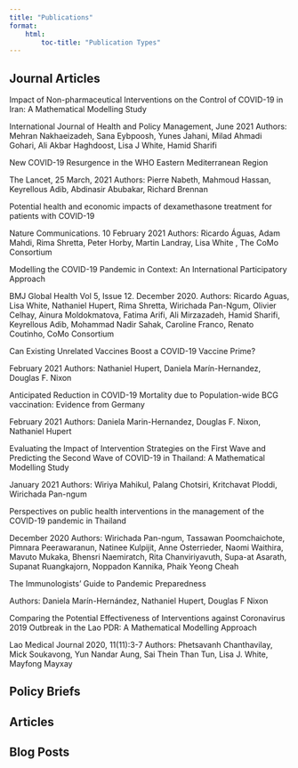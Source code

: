 ```yaml
---
title: "Publications"
format:
    html: 
        toc-title: "Publication Types"
---
```


## Journal Articles

Impact of Non-pharmaceutical Interventions on the Control of COVID-19 in Iran: A Mathematical Modelling Study

International Journal of Health and Policy Management, June 2021
Authors: Mehran Nakhaeizadeh, Sana Eybpoosh, Yunes Jahani, Milad Ahmadi Gohari, Ali Akbar Haghdoost, Lisa J White, Hamid Sharifi

New COVID-19 Resurgence in the WHO Eastern Mediterranean Region

The Lancet, 25 March, 2021
Authors: Pierre Nabeth, Mahmoud Hassan, Keyrellous Adib, Abdinasir Abubakar, Richard Brennan

Potential health and economic impacts of dexamethasone treatment for patients with COVID-19

Nature Communications. 10 February 2021
Authors: Ricardo Águas, Adam Mahdi, Rima Shretta, Peter Horby, Martin Landray, Lisa White , The CoMo Consortium

Modelling the COVID-19 Pandemic in Context: An International Participatory Approach

BMJ Global Health
Vol 5, Issue 12. December 2020.
Authors: Ricardo Aguas, Lisa White, Nathaniel Hupert, Rima Shretta, Wirichada Pan-Ngum, Olivier Celhay, Ainura Moldokmatova, Fatima Arifi, Ali Mirzazadeh, Hamid Sharifi, Keyrellous Adib, Mohammad Nadir Sahak, Caroline Franco, Renato Coutinho, CoMo Consortium

Can Existing Unrelated Vaccines Boost a COVID-19 Vaccine Prime?

February 2021
Authors: Nathaniel Hupert, Daniela Marín-Hernandez, Douglas F. Nixon

Anticipated Reduction in COVID-19 Mortality due to Population-wide BCG vaccination: Evidence from Germany

February 2021
Authors: Daniela Marin-Hernandez, Douglas F. Nixon, Nathaniel Hupert

Evaluating the Impact of Intervention Strategies on the First Wave and Predicting the Second Wave of COVID-19 in Thailand: A Mathematical Modelling Study

January 2021
Authors: Wiriya Mahikul, Palang Chotsiri, Kritchavat Ploddi, Wirichada Pan-ngum

Perspectives on public health interventions in the management of the COVID-19 pandemic in Thailand

December 2020
Authors: Wirichada Pan-ngum, Tassawan Poomchaichote, Pimnara Peerawaranun, Natinee Kulpijit, Anne Osterrieder, Naomi Waithira, Mavuto Mukaka, Bhensri Naemiratch, Rita Chanviriyavuth, Supa-at Asarath, Supanat Ruangkajorn, Noppadon Kannika, Phaik Yeong Cheah

The Immunologists’ Guide to Pandemic Preparedness

Authors: Daniela Marín-Hernández, Nathaniel Hupert, Douglas F Nixon

Comparing the Potential Effectiveness of Interventions against Coronavirus 2019 Outbreak in the Lao PDR: A Mathematical Modelling Approach

Lao Medical Journal 2020, 11(11):3-7
Authors: Phetsavanh Chanthavilay, Mick Soukavong, Yun Nandar Aung, Sai Thein Than Tun, Lisa J. White, Mayfong Mayxay


## Policy Briefs

## Articles

## Blog Posts
